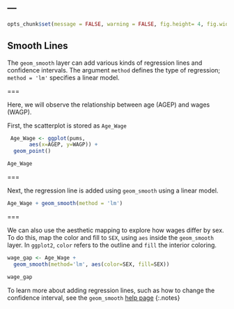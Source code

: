 ---
---

```r
opts_chunk$set(message = FALSE, warning = FALSE, fig.height= 4, fig.width= 4, dpi=100)
```

## Smooth Lines

The `geom_smooth` layer can add various kinds of regression lines and
confidence intervals. The argument `method` defines the type of regression; `method = 'lm'`  specifies a linear model.

===

Here, we will observe the relationship between age (AGEP) and wages (WAGP). 

First, the scatterplot is stored as `Age_Wage`

```r
 Age_Wage <- ggplot(pums, 
       aes(x=AGEP, y=WAGP)) +
  geom_point()
```

```r
Age_Wage
```

===

Next, the regression line is added using `geom_smooth` using a linear model. 

```r
Age_Wage + geom_smooth(method = 'lm')
```

===

We can also use the aesthetic mapping to explore how wages differ by sex. To do this, map the color and fill to `SEX`, using `aes` inside the `geom_smooth` layer. In `ggplot2`, `color` refers to the outline and `fill` the interior coloring.  

```r
wage_gap <- Age_Wage + 
  geom_smooth(method='lm', aes(color=SEX, fill=SEX))
```

```r
wage_gap
```

To learn more about adding regression lines, such as how to change the confidence interval, see the `geom_smooth` [help page](https://ggplot2.tidyverse.org/reference/geom_smooth.html)
{:.notes}


